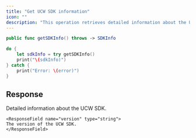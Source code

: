 ```yaml
---
title: "Get UCW SDK information"
icon: ""
description: "This operation retrieves detailed information about the UCW SDK."
---
```


<CodeGroup>

```Swift iOS
public func getSDKInfo() throws -> SDKInfo
```

</CodeGroup>


<RequestExample>

```Swift iOS
do {
    let sdkInfo = try getSDKInfo()
    print("\(sdkInfo)")
} catch {
    print("Error: \(error)")
}
```

</RequestExample>


## Response

<ResponseField name="sdkInfo" type="object">
Detailed information about the UCW SDK.

 <Expandable title="child attributes">

    <ResponseField name="version" type="string">
    The version of the UCW SDK.
    </ResponseField>

  </Expandable>

</ResponseField>
